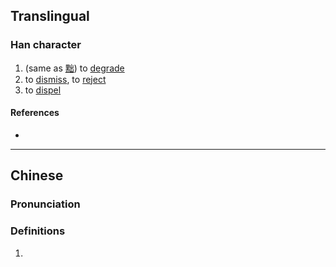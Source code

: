 {{character info/new}}
==Translingual==

===Han character===
{{Han char|rn=19|rad=力|as=05|sn=7|four=|canj=UUKS|ids=⿰出力}}

# (same as [[黜]]) to [[degrade]]
# to [[dismiss]], to [[reject]]
# to [[dispel]]

====References====
* {{Han ref|kx=0147.071|hdz=10369.081|uh=3518|ud=13592}}

----

==Chinese==
{{zh-forms}}

===Pronunciation===
{{zh-pron
|m=chù
|c=zeot1
|cat=
}}

===Definitions===
{{zh-hanzi}}

# {{rfdef|zh}}